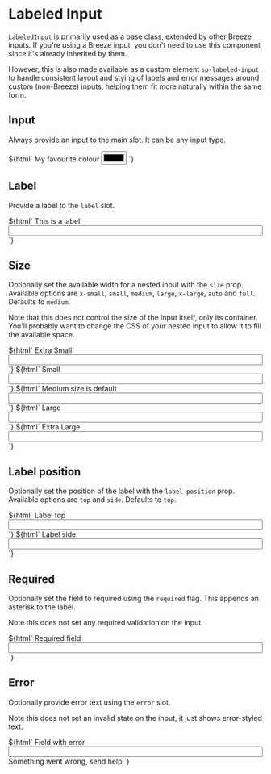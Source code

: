 
<Meta title="Form Elements/Labeled Input" component={labeledInput} />

# Labeled Input
`LabeledInput` is primarily used as a base class, extended by other Breeze inputs. If you're using a Breeze input, you don't need to use this component since it's already inherited by them.

However, this is also made available as a custom element `sp-labeled-input` to handle consistent layout and stying of labels and error messages around custom (non-Breeze) inputs, helping them fit more naturally within the same form.

## Input
Always provide an input to the main slot. It can be any input type.

<Canvas>
  <Story name="Wrap any input">
    ${html`
      <sp-labeled-input name="color">
        <span slot="label">My favourite colour</span>
        <input type="color" name="color" />
      </sp-labeled-input>
    `}
  </Story>
</Canvas>

## Label
Provide a label to the `label` slot.

<Canvas>
  <Story name="Label">
    ${html`
      <sp-labeled-input name="label">
        <span slot="label">This is a label</span>
        <input type="text" name="label" style="width: 100%" />
      </sp-labeled-input>
    `}
  </Story>
</Canvas>

## Size
Optionally set the available width for a nested input with the `size` prop. Available options are `x-small`, `small`, `medium`, `large`, `x-large`, `auto` and `full`. Defaults to `medium`.

Note that this does not control the size of the input itself, only its container. You'll probably want to change the CSS of your nested input to allow it to fill the available space.

<Canvas>
  <Story name="Size: Extra Small">
    ${html`
      <sp-labeled-input name="x-small" size="x-small">
        <span slot="label">Extra Small</span>
        <input type="text" name="x-small" style="width: 100%" />
      </sp-labeled-input>
    `}
  </Story>
  <Story name="Size: Small">
    ${html`
      <sp-labeled-input name="small" size="small">
        <span slot="label">Small</span>
        <input type="text" name="small" style="width: 100%" />
      </sp-labeled-input>
    `}
  </Story>
  <Story name="Size: Medium (default)">
    ${html`
      <sp-labeled-input name="medium">
        <span slot="label">Medium size is default</span>
        <input type="text" name="medium" style="width: 100%" />
      </sp-labeled-input>
    `}
  </Story>
  <Story name="Size: Large">
    ${html`
      <sp-labeled-input name="large" size="large">
        <span slot="label">Large</span>
        <input type="text" name="large" style="width: 100%" />
      </sp-labeled-input>
    `}
  </Story>
  <Story name="Size: Extra Large">
    ${html`
      <sp-labeled-input name="x-large" size="x-large">
        <span slot="label">Extra Large</span>
        <input type="text" name="x-large" style="width: 100%" />
      </sp-labeled-input>
    `}
  </Story>
</Canvas>

## Label position
Optionally set the position of the label with the `label-position` prop. Available options are `top` and `side`. Defaults to `top`.

<Canvas>
  <Story name="Label Position: Top (default)">
    ${html`
      <sp-labeled-input name="labelTop">
        <span slot="label">Label top</span>
        <input type="text" name="labelTop" style="width: 100%" />
      </sp-labeled-input>
    `}
  </Story>
  <Story name="Label Position: Side">
    ${html`
      <sp-labeled-input name="labelSide" label-position="side">
        <span slot="label">Label side</span>
        <input type="text" name="labelSide" style="width: 100%" />
      </sp-labeled-input>
    `}
  </Story>
</Canvas>

## Required
Optionally set the field to required using the `required` flag. This appends an asterisk to the label.

Note this does not set any required validation on the input.

<Canvas>
  <Story name="Required">
    ${html`
      <sp-labeled-input name="required" required>
        <span slot="label">Required field</span>
        <input type="text" name="required" style="width: 100%" />
      </sp-labeled-input>
    `}
  </Story>
</Canvas>

## Error
Optionally provide error text using the `error` slot.

Note this does not set an invalid state on the input, it just shows error-styled text.

<Canvas>
  <Story name="Error">
    ${html`
      <sp-labeled-input name="error">
        <span slot="label">Field with error</span>
        <input type="text" name="error" style="width: 100%" />
        <span slot="error">Something went wrong, send help</span>
      </sp-labeled-input>
    `}
  </Story>
</Canvas>
